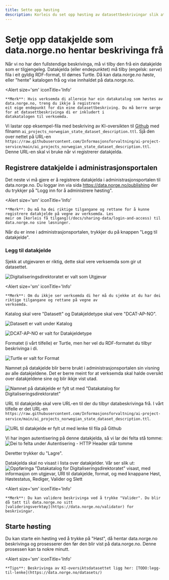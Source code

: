 ```yaml
---
title: Sette opp høsting
description: Korleis du set opp høsting av datasettbeskrivingar slik at dei blir publiserte til data.norge.no.
---
```


# Setje opp datakjelde som data.norge.no hentar beskrivinga frå

Når vi no har den fullstendige beskrivinga, må vi tilby den frå ein datakjelde som er tilgjengeleg. Datakjelda (eller endepunktet) må tilby (engelsk: _serve_) fila i eit gyldig RDF-format, til dømes Turtle. Då kan data.norge.no _høste_, eller "hente" katalogen frå og vise innhaldet på data.norge.no.

<Alert 
    size='sm'
    iconTitle='Info'
>
    **Merk**: Hvis verksemda di allereie har ein datakatalog som høstes av data.norge.no, treng du ikkje å registrere
    eit eige endepunkt for din eine datasettbeskriving. Du må berre sørge for at datasettbeskrivinga di er inkludert i
    datakatalogen til verksemda.
</Alert>

Vi lastar opp eksempel-fila med beskriving av KI-oversikten til [Github](https://github.com/Informasjonsforvaltning/ai-project-service) med filnamn `ai_projects_norwegian_state_dataset_description.ttl`. Sjå den over nettet på URL-en `https://raw.githubusercontent.com/Informasjonsforvaltning/ai-project-service/main/ai_projects_norwegian_state_dataset_description.ttl`.
Denne URL-en skal vi bruke når vi registrerer datakjelda.

## Registrere datakjelde i administrasjonsportalen

Det neste vi må gjere er å registrere datakjelda i administrasjonsportalen til data.norge.no. Du loggar inn via sida https://data.norge.no/publishing der du trykkjer på "Logg inn for å administrere høsting".

<Alert 
    size='sm'
    iconTitle='Info'
>
    **Merk**: Du må ha dei riktige tilgangane og rettane for å kunne registrere datakjelde på vegne av verksemda. Les
    meir om [korleis få tilgang](/docs/sharing-data/login-and-access) til data.norge.no sine løsninger.
</Alert>

Når du er inne i administrasjonsportalen, trykkjer du på knappen "Legg til datakjelde".

### Legg til datakjelde

Sjekk at utgjevaren er riktig, dette skal vere verksemda som gir ut datasettet.

![Digitaliseringsdirektoratet er valt som Utgjevar](https://cms.fellesdatakatalog.digdir.no/uploads/publisher_436431d9fc.png)

<Alert 
    size='sm'
    iconTitle='Info'
>
    **Merk**: Om du ikkje ser verksemda di her må du sjekke at du har dei riktige tilgangane og rettane på vegne av
    verksemda.
</Alert>

Katalog skal vere "Datasett" og Datakjeldetype skal vere "DCAT-AP-NO".

![Datasett er valt under Katalog](https://cms.fellesdatakatalog.digdir.no/uploads/catalog_5b32c1d760.png)

![DCAT-AP-NO er valt for Datakjeldetype](https://cms.fellesdatakatalog.digdir.no/uploads/data_source_type_7945b706f1.png)

Formatet (i vårt tilfelle) er Turtle, men her vel du RDF-formatet du tilbyr beskrivinga i di.

![Turtle er valt for Format](https://cms.fellesdatakatalog.digdir.no/uploads/format_a178ba8a09.png)

Namnet på datakjelde blir berre brukt i administrasjonsportalen sin visning av alle datakjeldene. Det er berre meint for at verksemda skal halde oversikt over datakjeldene sine og blir ikkje vist utad.

![Namnet på datakjelde er fylt ut med "Datakatalog for Digitaliseringsdirektoratet"](https://cms.fellesdatakatalog.digdir.no/uploads/name_995474230a.png)

URL til datakjelde skal vere URL-en til der du tilbyr databeskrivinga frå. I vårt tilfelle er det URL-en `https://raw.githubusercontent.com/Informasjonsforvaltning/ai-project-service/main/ai_projects_norwegian_state_dataset_description.ttl`.

![URL til datakjelde er fylt ut med lenke til fila på Github](https://cms.fellesdatakatalog.digdir.no/uploads/url_20dd8399c0.png)

Vi har ingen autentisering på denne datakjelda, så vi lar dei felta stå tomme:
![Dei to felta under Autentisering - HTTP Header står tomme](https://cms.fellesdatakatalog.digdir.no/uploads/authentication_c4674b80ce.png)

Deretter trykker du "Lagre".

Datakjelda skal no visast i lista over datakjelder. Vår ser slik ut:
![Oppføringa "Datakatalog for Digitaliseringsdirektoratet" visast, med informasjon om utgjevar, URI til datakjelde, format, og med knappane Høst, Høstestatus, Rediger, Valider og Slett](https://cms.fellesdatakatalog.digdir.no/uploads/data_source_entry_d25303217f.png)

<Alert 
    size='sm'
    iconTitle='Info'
>
    **Merk**: Du kan validere beskrivinga ved å trykke "Valider". Du blir då tatt til data.norge.no sitt
    [valideringsverktøy](https://data.norge.no/validator) for beskrivingar.
</Alert>

## Starte høsting

Du kan starte ein høsting ved å trykke på "Høst", då hentar data.norge.no beskrivinga og prosesserer den før den blir vist på data.norge.no. Denne prosessen kan ta nokre minutt.

<Alert 
    size='sm'
    iconTitle='Info'
>
    **Tips**: Beskrivinga av KI-oversiktsdatasettet ligg her: [TODO:legg-til-lenke](https://data.norge.no/datasets/)
</Alert>

